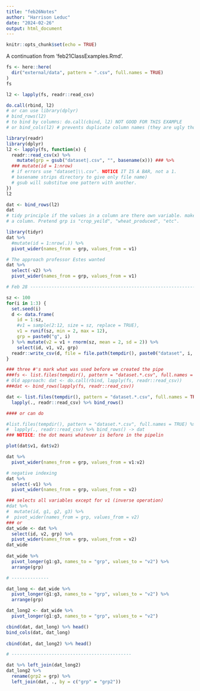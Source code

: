 ```yaml
---
title: "feb26Notes"
author: "Harrison Leduc"
date: "2024-02-26"
output: html_document
---
```


```r
knitr::opts_chunk$set(echo = TRUE)
```

A continuation from 'feb21ClassExamples.Rmd'.
```r

fs <- here::here(
  dir("external/data", pattern = ".csv", full.names = TRUE)
)
fs

l2 <- lapply(fs, readr::read_csv)

do.call(rbind, l2)
# or can use library(dplyr)
# bind_rows(l2)
# to bind by columns: do.call(cbind, l2) NOT GOOD FOR THIS EXAMPLE
# or bind_cols(l2) # prevents duplicate column names (they are ugly though)

library(readr)
library(dplyr)
l2 <- lapply(fs, function(x) {
  readr::read_csv(x) %>% 
    mutate(grp = gsub("dataset|.csv", "", basename(x))) ### %>% 
  ### mutate(id = 1:nrow)
  # if errors use "dataset|\\.csv". NOTICE IT IS A BAR, not a 1.
  # basename strips directory to give only file name)
  # gsub will substitue one pattern with another. 
})
l2

dat <- bind_rows(l2)
dat
# tidy principle if the values in a column are there own variable. make them
# a column. Pretend grp is "crop_yeild", "wheat_produced", "etc".

library(tidyr)
dat %>% 
  #mutate(id = 1:nrow(.)) %>% 
  pivot_wider(names_from = grp, values_from = v1)

# The approach professor Estes wanted
dat %>% 
  select(-v2) %>% 
  pivot_wider(names_from = grp, values_from = v1)

# Feb 28 --------------------------------------------------------------------

sz <- 100
for(i in 1:3) {
  set.seed(i)
  d <- data.frame(
    id = 1:sz,
    #v1 = sample(2:12, size = sz, replace = TRUE),
    v1 = runif(sz, min = 2, max = 12),
    grp = paste0("g", i)
  ) %>% mutate(v2 = v1 + rnorm(sz, mean = 2, sd = 2)) %>% 
    select(id, v1, v2, grp)
  readr::write_csv(d, file = file.path(tempdir(), paste0("dataset", i, ".csv")))
}

### three #'s mark what was used before we created the pipe
###fs <- list.files(tempdir(), pattern = "dataset.*.csv", full.names = TRUE)
# Old approach: dat <- do.call(rbind, lapply(fs, readr::read_csv))
###dat <- bind_rows(lapply(fs, readr::read_csv))

dat <- list.files(tempdir(), pattern = "dataset.*.csv", full.names = TRUE) %>% 
  lapply(., readr::read_csv) %>% bind_rows()

#### or can do

#list.files(tempdir(), pattern = "dataset.*.csv", full.names = TRUE) %>% 
#  lapply(., readr::read_csv) %>% bind_rows() -> dat
### NOTICE: the dot means whatever is before in the pipelin 

plot(dat$v1, dat$v2)
```

```r
dat %>% 
  pivot_wider(names_from = grp, values_from = v1:v2)

# negative indexing
dat %>% 
  select(-v1) %>%
  pivot_wider(names_from = grp, values_from = v2)

### selects all variables except for v1 (inverse operation)
#dat %>% 
#  mutate(id, g1, g2, g3) %>%
#  pivot_wider(names_from = grp, values_from = v2)
### or
dat_wide <- dat %>% 
  select(id, v2, grp) %>% 
  pivot_wider(names_from = grp, values_from = v2)
dat_wide
  
dat_wide %>% 
  pivot_longer(g1:g3, names_to = "grp", values_to = "v2") %>% 
  arrange(grp)

# --------------

dat_long <- dat_wide %>% 
  pivot_longer(g1:g3, names_to = "grp", values_to = "v2") %>% 
  arrange(grp)

dat_long2 <- dat_wide %>% 
  pivot_longer(g1:g3, names_to = "grp", values_to = "v2")

cbind(dat, dat_long) %>% head()
bind_cols(dat, dat_long)
  
cbind(dat, dat_long2) %>% head()

# ---------------------------------------------

dat %>% left_join(dat_long2)
dat_long2 %>% 
  rename(grp2 = grp) %>% 
  left_join(dat, ., by = c("grp" = "grp2"))

```

```r

```

